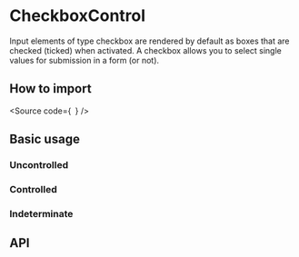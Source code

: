 

<Meta of={Stories} />

# CheckboxControl

Input elements of type checkbox are rendered by default as boxes that are
checked (ticked) when activated. A checkbox allows you to select single
values for submission in a form (or not).

## How to import

<Source
  code={`
`}
/>

## Basic usage

<Canvas of={Stories.Base} />

### Uncontrolled

<Canvas of={Stories.Uncontrolled} />

### Controlled

<Canvas of={Stories.Controlled} />

### Indeterminate

<Canvas of={Stories.Indeterminate} />

## API

<ArgTypes of={Stories} />
